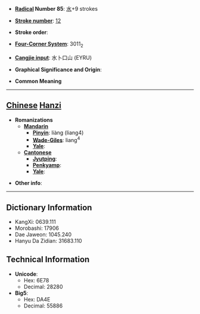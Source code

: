 * '''[[Wiktionary:Chinese radical index| Radical]] Number 85''': [[Wiktionary:Chinese radical index 水|水]]+9 strokes

* '''[[Wiktionary:Chinese total strokes index|Stroke number]]''': [[Wiktionary:Chinese total strokes index 12|12]]

* '''Stroke order''': 

* '''[[Wiktionary:Chinese four corner index|Four-Corner System]]''': 3011<sub>2</sub>

* '''[[Wiktionary:Chinese Cangjie index|Cangjie input]]''': 水卜口山 (EYRU)

* '''Graphical Significance and Origin''': 

* '''Common Meaning'''

----

== [[Chinese]] [[Hanzi]] ==

* '''Romanizations'''
** '''[[Mandarin]]'''
*** '''[[Pinyin]]''': liàng (liang4)
*** '''[[Wade-Giles]]''': liang<sup>4</sup>
*** '''[[Yale]]''': 
** '''[[Cantonese]]'''
*** '''[[Jyutping]]''':
*** '''[[Penkyamp]]''': 
*** '''[[Yale]]''': 

* '''Other info''': 

----

== Dictionary Information ==

* KangXi: 0639.111
* Morobashi: 17906
* Dae Jaweon: 1045.240
* Hanyu Da Zidian: 31683.110

== Technical Information ==

* '''Unicode''':
** Hex: 6E78
** Decimal: 28280
* '''Big5''':
** Hex: DA4E
** Decimal: 55886